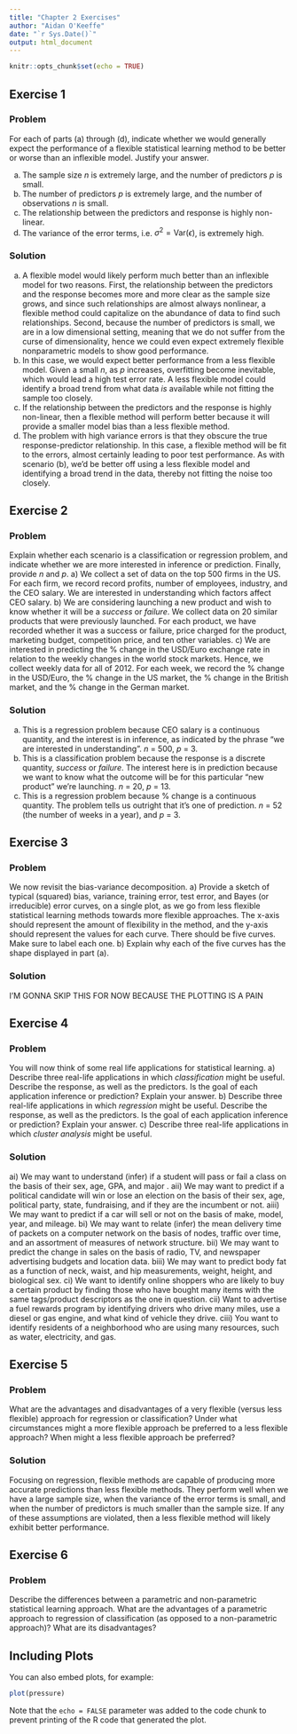 ```yaml
---
title: "Chapter 2 Exercises"
author: "Aidan O'Keeffe"
date: "`r Sys.Date()`"
output: html_document
---
```


```r
knitr::opts_chunk$set(echo = TRUE)
```

## Exercise 1
### Problem
For each of parts (a) through (d), indicate whether we would generally expect the performance of a flexible statistical learning method to be better or worse than an inflexible model. Justify your answer.

a) The sample size $n$ is extremely large, and the number of predictors $p$ is small.
b) The number of predictors $p$ is extremely large, and the number of observations $n$ is small.
c) The relationship between the predictors and response is highly non-linear.
d) The variance of the error terms, i.e. $\sigma^2 = \mbox{Var}(\epsilon)$, is extremely high.

### Solution
a) A flexible model would likely perform much better than an inflexible model for two reasons. First, the relationship between the predictors and the response becomes more and more clear as the sample size grows, and since such relationships are almost always nonlinear, a flexible method could capitalize on the abundance of data to find such relationships. Second, because the number of predictors is small, we are in a low dimensional setting, meaning that we do not suffer from the curse of dimensionality, hence we could even expect extremely flexible nonparametric models to show good performance.
b) In this case, we would expect better performance from a less flexible model. Given a small $n$, as $p$ increases, overfitting become inevitable, which would lead a high test error rate. A less flexible model could identify a broad trend from what data _is_ available while not fitting the sample too closely.
c) If the relationship between the predictors and the response is highly non-linear, then a flexible method will perform better because it will provide a smaller model bias than a less flexible method.
d) The problem with high variance errors is that they obscure the true response-predictor relationship. In this case, a flexible method will be fit to the errors, almost certainly leading to poor test performance. As with scenario (b), we'd be better off using a less flexible model and identifying a broad trend in the data, thereby not fitting the noise too closely.

## Exercise 2
### Problem
Explain whether each scenario is a classification or regression problem, and indicate whether we are more interested in inference or prediction. Finally, provide $n$ and $p$.
a) We collect a set of data on the top 500 firms in the US. For each firm, we record record profits, number of employees, industry, and the CEO salary. We are interested in understanding which factors affect CEO salary.
b) We are considering launching a new product and wish to know whether it will be a _success_ or _failure_. We collect data on 20 similar products that were previously launched. For each product, we have recorded whether it was a success or failure, price charged for the product, marketing budget, competition price, and ten other variables.
c) We are interested in predicting the % change in the USD/Euro exchange rate in relation to the weekly changes in the world stock markets. Hence, we collect weekly data for all of 2012. For each week, we record the % change in the USD/Euro, the % change in the US market, the % change in the British market, and the % change in the German market.

### Solution
a) This is a regression problem because CEO salary is a continuous quantity, and the interest is in inference, as indicated by the phrase "we are interested in understanding". $n$ = 500, $p$ = 3.
b) This is a classification problem because the response is a discrete quantity, _success_ or _failure_. The interest here is in prediction because we want to know what the outcome will be for this particular "new product" we're launching. $n$ = 20, $p$ = 13.
c) This is a regression problem because % change is a continuous quantity. The problem tells us outright that it's one of prediction. $n$ = 52 (the number of weeks in a year), and $p$ = 3.

## Exercise 3
### Problem
We now revisit the bias-variance decomposition.
a) Provide a sketch of typical (squared) bias, variance, training error, test error, and Bayes (or irreducible) error curves, on a single plot, as we go from less flexible statistical learning methods towards more flexible approaches. The x-axis should represent the amount of flexibility in the method, and the y-axis should represent the values for each curve. There should be five curves. Make sure to label each one.
b) Explain why each of the five curves has the shape displayed in part (a).

### Solution
I'M GONNA SKIP THIS FOR NOW BECAUSE THE PLOTTING IS A PAIN

## Exercise 4
### Problem
You will now think of some real life applications for statistical learning.
a) Describe three real-life applications in which _classification_ might be useful. Describe the response, as well as the predictors. Is the goal of each application inference or prediction? Explain your answer.
b) Describe three real-life applications in which _regression_ might be useful. Describe the response, as well as the predictors. Is the goal of each application inference or prediction? Explain your answer.
c) Describe three real-life applications in which _cluster analysis_ might be useful.

### Solution
ai) We may want to understand (infer) if a student will pass or fail  a class on the basis of their sex, age, GPA, and major .
aii) We may want to predict if a political candidate will win or lose an election on the basis of their sex, age, political party, state, fundraising, and if they are the incumbent or not.
aiii) We may want to predict if a car will sell or not on the basis of make, model, year, and mileage.
bi) We may want to relate (infer) the mean delivery time of packets on a computer network on the basis of nodes, traffic over time, and an assortment of measures of network structure.
bii) We may want to predict the change in sales on the basis of radio, TV, and newspaper advertising budgets and location data.
biii) We may want to predict body fat as a function of neck, waist, and hip measurements, weight, height, and biological sex.
ci) We want to identify online shoppers who are likely to buy a certain product by finding those who have bought many items with the same tags/product descriptors as the one in question.
cii) Want to advertise a fuel rewards program by identifying drivers who drive many miles, use a diesel or gas engine, and what kind of vehicle they drive.
ciii) You want to identify residents of a neighborhood who are using many resources, such as water, electricity, and gas.

## Exercise 5
### Problem
What are the advantages and disadvantages of a very flexible (versus less flexible) approach for regression or classification? Under what circumstances might a more flexible approach be preferred to a less flexible approach? When might a less flexible approach be preferred?

### Solution
Focusing on regression, flexible methods are capable of producing more accurate predictions than less flexible methods. They perform well when we have a large sample size, when the variance of the error terms is small, and when the number of predictors is much smaller than the sample size. If any of these assumptions are violated, then a less flexible method will likely exhibit better performance.

## Exercise 6
### Problem
Describe the differences between a parametric and non-parametric statistical learning approach. What are the advantages of a parametric approach to regression of classification (as opposed to a non-parametric approach)? What are its disadvantages?



## Including Plots

You can also embed plots, for example:

```r
plot(pressure)
```

Note that the `echo = FALSE` parameter was added to the code chunk to prevent printing of the R code that generated the plot.
